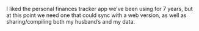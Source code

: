 I liked the personal finances tracker app we've been using for 7 years, but at this point we need one that could sync with a web version, as well as sharing/compiling both my husband's and my data.